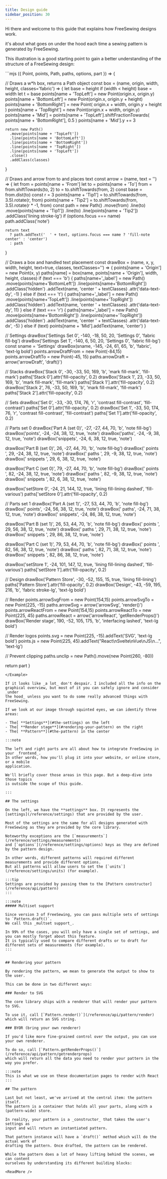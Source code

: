 ```yaml
---
title: Design guide
sidebar_position: 30
---
```


Hi there and welcome to this guide that explains how FreeSewing designs work.


it's about what goes on under the hood each time a sewing
pattern is generated by FreeSewing.

This illustration is a good starting point to gain a better
understanding of the structure of a FreeSewing design:

<Example caption="A schematic overview of what goes on inside a FreeSewing design">
```mjs
({ Point, points, Path, paths, options, part }) => {

  // Draws a w*h box, returns a Path object
  const box = (name, origin, width, height, classes='fabric') => {
    let base = height
    if (width < height) base = width
    let t = base
    points[name + 'TopLeft'] = new Point(origin.x, origin.y)
    points[name + 'BottomLeft'] = new Point(origin.x, origin.y + height)
    points[name + 'BottomRight'] = new Point(
      origin.x + width,
      origin.y + height
    )
    points[name + 'TopRight'] = new Point(origin.x + width, origin.y)
    points[name + 'Mid'] = points[name + 'TopLeft'].shiftFractionTowards(
      points[name + 'BottomRight'],
      0.5
    )
    points[name + 'Mid'].y += 3

    return new Path()
      .move(points[name + 'TopLeft'])
      .line(points[name + 'BottomLeft'])
      .line(points[name + 'BottomRight'])
      .line(points[name + 'TopRight'])
      .line(points[name + 'TopLeft'])
      .close()
      .addClass(classes)
  }

  // Draws and arrow from to and places text
  const arrow = (name, text = '') => {
    let from = points[name + 'From']
    let to = points[name + 'To']
    from = from.shiftTowards(to, 2)
    to = to.shiftTowards(from, 2)
    const base = from.dist(to)
    const r = 3
    points[name + 'Tip1'] = to.shiftTowards(from, 3.5).rotate(r, from)
    points[name + 'Tip2'] = to.shiftTowards(from, 3.5).rotate(r * -1, from)
    const path = new Path()
      .move(from)
      .line(to)
      .move(points[name + 'Tip1'])
      .line(to)
      .line(points[name + 'Tip2'])
      .addClass('lining stroke-lg')
    if (options.focus === name) path.addClass('note')

    return text
      ? path.addText('  ' + text, options.focus === name ? 'fill-note center' : 'center')
      : path
  }

  // Draws a box and handled text placement
  const drawBox = (name, x, y, width, height, text=true, classes, textClasses='') => {
    points[name + 'Origin'] = new Point(x, y)
    paths[name] = box(name, points[name + 'Origin'], width, height, classes)
    if (text === 'b') {
      paths[name+'_label'] = new Path()
        .move(points[name+'BottomLeft'])
        .line(points[name+'BottomRight'])
        .addClass('hidden')
        .addText(name, 'center ' + textClasses)
        .attr('data-text-dy', -1)
    }
    else if (text === 't') {
      paths[name+'_label'] = new Path()
        .move(points[name+'TopLeft'])
        .line(points[name+'TopRight'])
        .addClass('hidden')
        .addText(name, 'center ' + textClasses)
        .attr('data-text-dy', 11)
    }
    else if (text === 'r') {
      paths[name+'_label'] = new Path()
        .move(points[name+'BottomRight'])
        .line(points[name+'TopRight'])
        .addClass('hidden')
        .addText(name, 'center ' + textClasses)
        .attr('data-text-dx', -5)
    }
    else if (text) points[name + 'Mid'].addText(name, 'center')
  }

  // Settings
  drawBox('Settings Set 0', -140, -18, 50, 20, 'Settings 0', 'fabric fill-bg')
  drawBox('Settings Set 1', -140, 6, 50, 20, 'Settings 0', 'fabric fill-bg')
  const sname = 'Settings'
  drawBox(sname, -145, -24, 61, 65, 'b', 'fabric', 'text-lg bold')
  points.arrowDraftFrom = new Point(-84,15)
  points.arrowDraftTo = new Point(-45, 15)
  paths.arrowDraft = arrow('arrowDraft', 'draft()')

  // Stacks
  drawBox('Stack 0', -30, -33, 50, 169, 'b', 'mark fill-mark', 'fill-mark')
  paths['Stack 0'].attr('fill-opacity', 0.2)
  drawBox('Stack 1', 23, -33, 50, 169, 'b', 'mark fill-mark', 'fill-mark')
  paths['Stack 1'].attr('fill-opacity', 0.2)
  drawBox('Stack 2', 76, -33, 50, 169, 'b', 'mark fill-mark', 'fill-mark')
  paths['Stack 2'].attr('fill-opacity', 0.2)

  // Sets
  drawBox('Set 0', -33, -30, 174, 76, 'r', 'contrast fill-contrast', 'fill-contrast')
  paths['Set 0'].attr('fill-opacity', 0.2)
  drawBox('Set 1', -33, 50, 174, 76, 'r', 'contrast fill-contrast', 'fill-contrast')
  paths['Set 1'].attr('fill-opacity', 0.2)

  // Parts set 0
  drawBox('Part A (set 0)', -27, -27, 44, 70, 'b', 'note fill-bg')
  drawBox('points', -24, -24, 38, 12, true, 'note')
  drawBox('paths', -24, -9, 38, 12, true, 'note')
  drawBox('snippets', -24, 6, 38, 12, true, 'note')

  drawBox('Part B (set 0)', 26, -27, 44, 70, 'b', 'note fill-bg')
  drawBox(' points ', 29, -24, 38, 12, true, 'note')
  drawBox(' paths ', 29, -9, 38, 12, true, 'note')
  drawBox(' snippets ', 29, 6, 38, 12, true, 'note')

  drawBox('Part C (set 0)', 79, -27, 44, 70, 'b', 'note fill-bg')
  drawBox('  points  ', 82, -24, 38, 12, true, 'note')
  drawBox('  paths  ', 82, -9, 38, 12, true, 'note')
  drawBox('  snippets  ', 82, 6, 38, 12, true, 'note')

  drawBox('setStore 0', -24, 21, 144, 12, true, 'lining fill-lining dashed', 'fill-various')
  paths['setStore 0'].attr('fill-opacity', 0.2)

  // Parts set 1
  drawBox('Part A (set 1)', -27, 53, 44, 70, 'b', 'note fill-bg')
  drawBox(' points', -24, 56, 38, 12, true, 'note')
  drawBox(' paths', -24, 71, 38, 12, true, 'note')
  drawBox(' snippets', -24, 86, 38, 12, true, 'note')

  drawBox('Part B (set 1)', 26, 53, 44, 70, 'b', 'note fill-bg')
  drawBox('  points ', 29, 56, 38, 12, true, 'note')
  drawBox('  paths ', 29, 71, 38, 12, true, 'note')
  drawBox('  snippets ', 29, 86, 38, 12, true, 'note')

  drawBox('Part C (set 1)', 79, 53, 44, 70, 'b', 'note fill-bg')
  drawBox('   points  ', 82, 56, 38, 12, true, 'note')
  drawBox('   paths  ', 82, 71, 38, 12, true, 'note')
  drawBox('   snippets  ', 82, 86, 38, 12, true, 'note')

  drawBox('setStore 1', -24, 101, 147, 12, true, 'lining fill-lining dashed', 'fill-various')
  paths['setStore 1'].attr('fill-opacity', 0.2)

  // Design
  drawBox('Pattern Store', -30, -52, 155, 15, true, 'lining fill-lining')
  paths['Pattern Store'].attr('fill-opacity', 0.2)
  drawBox('Design', -43, -59, 195, 216, 'b', 'fabric stroke-lg', 'text-lg bold')

  // Render
  points.arrowSvgFrom = new Point(154,15)
  points.arrowSvgTo = new Point(225, -15)
  paths.arrowSvg = arrow('arrowSvg', 'render()')
  points.arrowReactFrom = new Point(154,15)
  points.arrowReactTo = new Point(225, 45)
  paths.arrowReact = arrow('arrowReact', 'getRenderProps()')
  drawBox('Render stage', 190, -52, 105, 175, 'b', 'interfacing lashed', 'text-lg bold')

  // Render logos
  points.svg = new Point(225, -15).addText('SVG', 'text-lg bold')
  points.js = new Point(225, 45).addText("React\nSvelte\nVue\nJS\n...", 'text-lg')

  // Prevent clipping
  paths.unclip = new Path().move(new Point(260, -80))

  return part
}
```
</Example>

If it looks like _a lot_ don't despair. I included all the info on the
graphical overview, but most of it you can safely ignore and consider _under
the hood_ unless you want to do some really advanced things with FreeSewing.

If we look at our image through squinted eyes, we can identify three areas:

- The[ **Settings**](#the-settings) on the left
- The[ **Render stage**](#rendering-your-pattern) on the right
- The[ **Pattern**](#the-pattern) in the center

:::note

The left and right parts are all about how to integrate FreeSewing in your _frontend_.
In other words, how you'll plug it into your website, or online store, or a mobile
application.

We'll briefly cover those areas in this page. But a deep-dive into those topics
is outside the scope of this guide.

:::

## The settings

On the left, we have the **settings** box. It represents the
[settings](/reference/settings) that are provided by the user.

Most of the settings are the same for all designs generated with FreeSewing as they are provided by the core library.

Noteworthy exceptions are the [`measurements`](/reference/settings/measurements)
and [`options`](/reference/settings/options) keys as they are defined by the pattern design.

In other words, different patterns will required different measurements and provide different options.
But all patterns will allow users to set the [`units`](/reference/settings/units) (for example).

:::tip
Settings are provided by passing them to the [Pattern constructor](/reference/api/pattern)
:::

:::note
##### Multiset support

Since version 3 of FreeSewing, you can pass multiple sets of settings to `Pattern.draft()`.
We call this _multset support_.

In 99% of the cases, you will only have a single set of settings, and you can mostly forget about this feature.
It is typically used to compare different drafts or to draft for different sets of measurements (for example).
:::


## Rendering your pattern

By rendering the pattern, we mean to generate the output to show to the user.

This can be done in two different ways:

### Render to SVG

The core library ships with a renderer that will render your pattern to SVG.

To use it, call [`Pattern.render()`](/reference/api/pattern/render) which will return an SVG string.

### BYOR (bring your own renderer)

If you'd like more fine-grained control over the output, you can use your own renderer.

To do so, call [`Pattern.getRenderProps()`](/reference/api/pattern/getrenderprops)
which will return all the data you need to render your pattern in the way you prefer.

:::note
This is what we use on these documentation pages to render with React
:::

## The pattern

Last but not least, we've arrived at the central item: the pattern itself.
The pattern is a container that holds all your parts, along with a
(pattern-wide) store.

In reality, your pattern is a _constructor_ that takes the user's settings as
input and will return an instantiated pattern.

That pattern instance will have a `draft()` method which will do the actual work of
drafting the pattern. Once drafted, the pattern can be rendered.

While the pattern does a lot of heavy lifting behind the scenes, we can content
ourselves by understanding its different building blocks:

<ReadMore />

